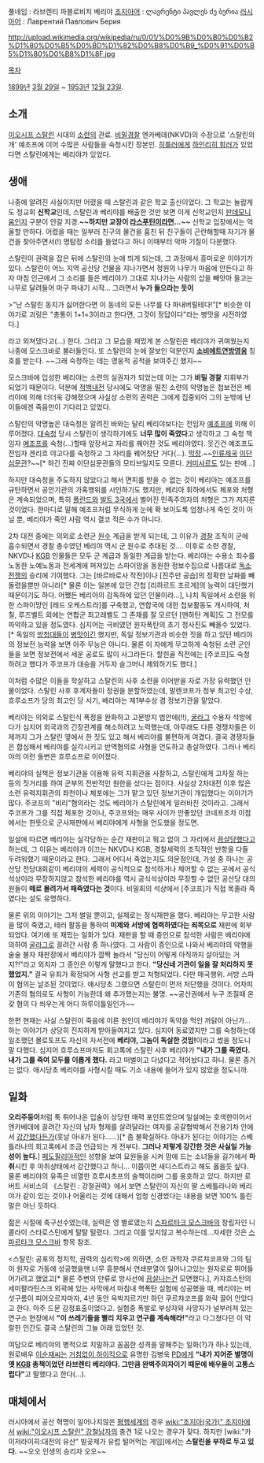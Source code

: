풀네임 : 라브렌티 파블로비치 베리야
[[조지아어]] : ლავრენტი პავლეს ძე ბერია
[[러시아어]] : Лаврентий Павлович Берия

http://upload.wikimedia.org/wikipedia/ru/0/01/%D0%9B%D0%B0%D0%B2%D1%80%D0%B5%D0%BD%D1%82%D0%B8%D0%B9_%D0%91%D0%B5%D1%80%D0%B8%D1%8F.jpg

[[목차]]

[[1899년]] [[3월 29일]] ~ [[1953년]] [[12월 23일]].

== 소개 ==

[[이오시프 스탈린]] 시대의 [[소련]]의 관료. [[비밀경찰]] 엔카베데(NKVD)의 수장으로 '스탈린의 개' 예조프에 이어 수많은 사람들을 숙청시킨 장본인. [[히틀러]]에게 [[하인리히 힘러]]가 있었다면 스탈린에게는 베리야가 있었다.

== 생애 ==

나중에 알려진 사실이지만 어렸을 때 스탈린과 같은 학교 출신이었다. 그 학교는 놀랍게도 정교회 '''신학교'''인데, 스탈린과 베리야를 배출한 것만 보면 이게 신학교인지 [[판데모니움]]인지 구분이 안갈 지경.'''~~하지만 교장이 [[라스푸틴]]이라면...~~''' 신학교 입장에서는 억울할 만하다. 어렸을 때는 일부러 친구의 물건을 훔친 뒤 친구들이 곤란해할때 자기가 물건을 찾아주면서(!) 명탐정 소리를 들었다고 하니 이때부터 악마 기질이 다분했다.

스탈린이 권력을 잡은 뒤에 스탈린의 눈에 띄게 되는데, 그 과정에서 흥미로운 이야기가 있다. 스탈린이 어느 지역 공산당 건물을 지나가면서 정원의 나무가 마음에 안든다고 하자 마침 인근에서 그 소리를 들은 베리야가 그대로 지나가는 사람의 삽을 빼앗아 들고는 나무로 달려들어 마구 파내기 시작… 그러면서 '''누가 들으라는 듯이'''

>"난 스탈린 동지가 싫어한다면 이 동네의 모든 나무를 다 파내버릴테다!"[* 비슷한 이야기로 괴링은 "총통이 1+1=3이라고 한다면, 그것이 정답이다"라는 병맛을 시전하였다.]

라고 외쳐댔다고(…) 한다. 그리고 그 모습을 재밌게 본 스탈린은 베리야가 귀여웠는지 나중에 모스크바로 불러들인다. 또 스탈린의 눈에 잘보인 덕분인지 '''[[소비에트연방영웅]]''' 칭호를 받는다. ~~그래 숙청하는 데는 영웅적 공적을 보여주긴 했지~~

모스크바에 입성한 베리야는 소련의 실권자가 되었는데 이는 그가 '''비밀 경찰''' 지휘부가 되었기 때문이다. 덕분에 [[적백내전]] 당시에도 악명을 떨친 소련의 악명높은 첩보전은 베리야에 의해 더더욱 강해졌으며 사실상 소련의 권력은 그에게 집중되어 그의 눈밖에 난 이들에겐 죽음만이 기다리고 있었다.

스탈린의 악명높은 대숙청은 알려진 바와는 달리 베리야보다는 전임자 [[예조프]]에 의해 이루어졌다. [[대숙청]] 당시 스탈린이 생각하기에도 '''너무 많이 죽였다'''고 생각하고 그 숙청 책임자 [[예조프]]를 숙청(…)할때 앞장서고 자리를 꿰어찬 것도 베리야였다. 웃긴건 예조프도 전임자 겐리흐 야고다를 숙청하고 그 자리를 꿰어찼단 거다(...). [[막장]].~~[[인류제국]] [[이단심문관]]?~~[* 하긴 진짜 이단심문관들의 모티브일지도 모른다. [[커미사르]]도 있는 판에...]

하지만 대숙청을 주도하지 않았다고 해서 면피를 받을 수 없는 것이 베리아는 예조프를 규탄하면서 공안기관의 가혹행위를 시인하기도 했지만, 베리아 휘하에서도 체포와 처형은 계속되었으며, 특히 [[폴란드]]와 [[발트 3국]]에서 벌어진 민족주의자의 처형은 그가 저지른 것이었다. 한마디로 말해 예조프처럼 무식하게 눈에 확 보이도록 엄청나게 죽인 것이 아닐 뿐, 베리야가 죽인 사람 역시 결코 적은 수가 아니다. 

2차 대전 중에는 의외로 소련군 [[원수]] 계급을 받게 되는데, 그 이유가 [[경찰]] 조직이 군에 흡수되면서 경찰 총수였던 베리야 역시 군 원수로 추대된 것…. 이후로 소련 경찰, NKVD나 [[KGB]] 인물들은 모두 군 계급과 동일한 계급을 받는다. 베리야는 수용소 죄수를 노동한 노예노동과 전세계에 퍼져있는 스파이망을 동원한 정보수집으로 나름대로 [[독소전쟁]]의 승리에 기여했다. 그는 [바르바로사 작전]이나 [진주만 공습]의 정확한 날짜를 빼돌렸을뿐만 아니라[* 물론 이는 일본에 있던 간첩 [리하르트 조르게]의 능력이 대단했기 때문이기도 하다. 어쨌든 베리아의 감독하에 있던 인물이라...], 나치 독일에서 소련을 위한 스파이망인 [레드 오케스트라]를 구축했고, 연합국에 대한 첩보활동도 개시하여, 처칠, 루즈벨트 외에는 연합군 최고레벨도 그 존재를 잘 모르던 [맨하탄 계획]도 그 전모를 파악하고 있을 정도였다. 심지어는 극비였던 원자폭탄의 초기 청사진도 빼올수 있었다.[* 독일의 [[방첩대]]들이 [[병맛]]이긴 했지만, 독일 정보기관과 비슷한 짓을 하고 있던 베리야의 정보전 능력을 보면 아주 무능은 아니다. 물론 이 자에게 무고하게 숙청된 소련 군인들을 보면 정보전에서 세운 공로도 많이 사그라든다. 할힌골 직전에는 [주코프]도 숙청하려고 했다가 주코프가 대승을 거두자 슬그머니 제외하기도 했다.]

이처럼 수많은 이들을 학살하고 스탈린의 사후 소련을 이어받을 자로 가장 유력했던 인물이었다. 스탈린 사후 후계자들이 정권을 분할하였는데, 말렌코프가 정부 최고인 수상, 흐루쇼프가 당의 최고인 당 서기, 베리야는 제1부수상 겸 정보기관을 맡았다.

베리야는 의외로 스탈린식 폭정을 완화하고 고문방지 법안에(!!), [[굴라그]] 수용자 석방에다가 심지어 외국과의 긴장관계를 해소하려고 노력했는데, 아무래도 다른 경쟁자들은 이제까지 그가 스탈린 옆에서 한 짓도 있고 해서 베리야를 불편하게 여겼다. 결국 경쟁자들은 합심해서 베리야를 실각시키고 반역혐의로 사형을 언도하고 총살하였다. 그러나 베리야의 이런 돌변은 흐루쇼프로 이어졌다.

베리야의 실책은 정보기관을 이용해 유력 지휘관을 사찰하고, 스탈린에게 고자질 하는 등의 짓거리를 하여 군부의 전반적인 원한을 샀다는 점이다. 사실상 2차대전 이후 많은 소련 유력지휘관의 좌천이나 체포에는 그가 맡고 있던 정보기관이 개입했다는 이야기가 많다. 주코프의 "비리"혐의라는 것도 베리야가 스탈린에게 일러바친 것이라고. 그래서 주코프가 그를 직접 체포한 것이나, 주코프와는 매우 사이가 안좋았던 코네프조차 이점에서는 한뜻으로 군사재판에서 베리야에게 사형을 언도했을 정도면.

일설에 따르면 베리야는 실각당하는 순간 재판이고 뭐고 없이 그 자리에서 [[끔살]]당했다고 하는데, 그 이유는 베리야가 이끄는 NKVD나 KGB, 경찰세력의 조직적인 반항을 다들 두려워했기 때문이라고 한다. 그래서 어디서 죽었는지도 의문점인데, 가설 중 하나는 공산당 전당대회같이 베리야의 세력이 공식적으로 참석하거나 제어할 수 없는 곳에서 공식석상이라 무장하지않고 참석한 베리야를 역시 공식석상이라 무장할 수 없던 공산당 대의원들이 '''떼로 몰려가서 패죽였다는 것'''이다. 비밀회의 석상에서 [주코프]가 직접 목졸라 죽였다는 설도 유명하다.

물론 위의 이야기는 그저 썰일 뿐이고, 실제로는 정식재판을 했다. 베리야는 무고한 사람을 많이 죽였고, 테러 활동을 통하여 '''미제와 서방에 협력하였다는 죄목으로''' 재판에 회부되었다. 여기에 또 재밌는 일화가 있다. 재판을 할 때 증인으로 참석한 사람은 베리야에 의하여 [[굴라그]]로 끌려간 사람 중 하나였다. 그 사람이 증인으로 나와서 베리야의 악행을 술술 불자 재판장에서 베리야가 깜짝 놀라서 "당신이 어떻게 아직까지 살아있는 거지?!"라고 외치자 그 증인은 이렇게 말했다고 한다. '''"당신네 기관이 일을 잘 처리하지 못 했었지."''' 결국 유죄가 확정되어 사형 선고를 받고 처형되었다. 다만 매국행위. 서방 스파이 혐의는 날조된 것이었다. 애시당초 그랬으면 스탈린이 먼저 처단했을 것이다. 어차피 기존의 혐의로도 사형이 가능한데 왜 추가했는지는 불명. ~~공산권에서 누구 조질때 온갖 혐의 다 씌우는게 어디 하루이틀일인가~~

한편 현재는 사실 스탈린이 죽음에 이른 원인이 베리야가 독약을 먹인 까닭이 아닌가...하는 이야기가 상당히 진지하게 받아들여지고 있다. 심지어 동료였지만 그를 숙청하는데 일조했던 몰로토프도 자신의 자서전에 '''베리야, 그놈이 독살한 것임!'''이라고 썼을 정도니 말 다했다. 심지어 흐루쇼프마저도 회고록에 스탈린 사후 베리야가 '''"내가 그를 죽였다. 내가 그를 죽여 모두를 이롭게 했다.''' 라고 떠벌이고 다녔다고 적어놨다고 하니. 물론 증거는 없다. 애시당초 베리야를 사형시킬 때도 기소 내용에 들어가 있지 않았을 정도니까.

== 일화 ==

'''오리주둥이'''처럼 툭 튀어나온 입술이 상당한 매력 포인트였으며 일설에는 호색한이어서 엔카베데에 끌려간 자신의 남자 형제를 살려달라는 여자를 공갈협박해서 전용기차 안에서 [[강간]]했다든가(훗날 아내가 된다……)[* 좀 불확실하다. 아내가 된다는 이야기는 스볘틀라나의 회고록에서 조금 언급되는 게 전부다. '''그러나 저렇게 강간한 것은 사실일 가능성이 높다.'''] [[페도필리아]]적인 성향을 보여 요원들을 시켜 맘에 드는 소녀들을 길가에서 '''마취'''시킨 후 마취상태에서 강간했다고 하니… 이쯤이면 새디스트라고 해도 옳을듯 싶다. 물론 베리야의 유족은 비열한 흐루시초프의 술책이라며 그를 옹호하고 있다. 하지만 로버트 서비스의 《스탈린 : 강철권력》에서 보면 스탈린이 자신의 딸 스베틀라나와 베리야가 같이 있는 것이나 어울리는 것에 대해서 엄청 신경썼다는 내용을 보면 100% 틀린 말은 아닌 듯하다.

젊은 시절에 축구선수였는데, 실력은 영 별로였는지 [[스파르타크 모스크바]]의 창립자인 니콜라이 스타로스틴에게 탈탈 털렸다. 그리고 이를 잊지않고 복수하는데...자세한 것은 [[스파르타크 모스크바]] 항목 참조.

<스탈린: 공포의 정치학, 권력의 심리학>에 의하면, 소련 과학자 쿠르챠코프와 그의 팀이 원자로 가동에 성공했을땐 너무 흥분해서 연쇄분열이 일어나고있는 원자로로 뛰어들어가려고 했었고[* 물론 주변의 만류로 방사선에 [[끔살]]나는건 모면했다.], 카쟈흐스탄의 세미팔라틴스크 외곽에 있는 사막에서 마침내 핵폭탄 실험에 성공했을 때, 베리야는 버섯구름이 피어오르자마자, 4년 동안 윽박지르기만 하던 쿠르챠코프를 와락 끌어 안았다고 한다. 아주 드문 감정표출이었다고. 실험중 폭발로 부상자와 사망자가 널부러져 있는 연구소 현장에서 '''"이 쓰레기들을 빨리 치우고 연구를 계속해라!"'''라고 다그쳤다던 이 악랄한 인간도 결국 스탈린의 그늘 아래 있었던 것.

여담으로 베리야의 병적으로 치밀하고 꼼꼼한 성격을 말해주는 일화(?)가 하나 있는데, 원로배우 [[이순재]]씨는 [[거침없이 하이킥]]으로 유명한 김병욱 [[PD]]에게 '''"내가 지어준 별명이 옛 [[KGB]] 총책이었던 라브렌티 베리야다. 그만큼 완벽주의자이기 때문에 배우들이 고통스럽다"'''고 말했다고 한다(…).

== 매체에서 ==

러시아에서 공산 혁명이 일어나지않은 [[평행세계]]의 경우 [[wiki:"조지아(국가)" 조지아]]에서 [[wiki:"이오시프 스탈린" 강철남자]]의 충견 1로 나오는 경우가 잦다. 하지만 [wiki:"카이저라이히:대전의 유산" 빌곶제가 유럽 털어먹는 게임]에서는 '''스탈린을 부하로 두고 있다.''' ~~오오 인생의 승리자 오오~~
